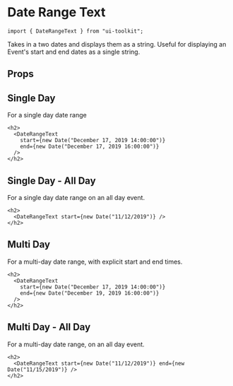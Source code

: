
# Date Range Text

```tsx
import { DateRangeText } from "ui-toolkit";
```

Takes in a two dates and displays them as a string. Useful for displaying an Event's start and end dates as a single string.

<Showcase>
  <DateRangeText
    start={new Date("December 17, 2019 14:00:00")}
    end={new Date("December 17, 2019 16:00:00")}
  />
</Showcase>

## Props

<PropsTable name="DateRangeTextProps" />

## Single Day

For a single day date range

```tsx live=true
<h2>
  <DateRangeText
    start={new Date("December 17, 2019 14:00:00")}
    end={new Date("December 17, 2019 16:00:00")}
  />
</h2>
```

## Single Day - All Day

For a single day date range on an all day event.

```tsx live=true
<h2>
  <DateRangeText start={new Date("11/12/2019")} />
</h2>
```

## Multi Day

For a multi-day date range, with explicit start and end times.

```tsx live=true
<h2>
  <DateRangeText
    start={new Date("December 17, 2019 14:00:00")}
    end={new Date("December 19, 2019 16:00:00")}
  />
</h2>
```

## Multi Day - All Day

For a multi-day date range, on an all day event.

```tsx live=true
<h2>
  <DateRangeText start={new Date("11/12/2019")} end={new Date("11/15/2019")} />
</h2>
```
